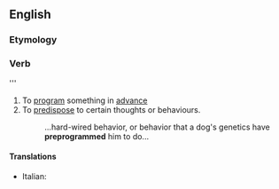 ==English==

===Etymology===
{{prefix|pre|program}}

===Verb===
{{en-verb|preprograms|preprogramming|preprogrammed}}''' {{transitive}}

# To [[program]] something in [[advance]]
# To [[predispose]] to certain thoughts or behaviours.
#: ...hard-wired behavior, or behavior that a dog's genetics have '''preprogrammed''' him to do...

====Translations====
{{trans-top}}
* Italian: {{t-|it|preprogrammare}}
{{trans-mid}}
{{trans-bottom}}